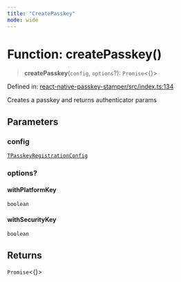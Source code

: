```yaml
---
title: "CreatePasskey"
mode: wide
---
```

  
# Function: createPasskey()

> **createPasskey**(`config`, `options`?): `Promise`\<\{\}\>

Defined in: [react-native-passkey-stamper/src/index.ts:134](https://github.com/tkhq/sdk/blob/ee72856c3f450731d7501ab05001215768b71500/packages/react-native-passkey-stamper/src/index.ts#L134)

Creates a passkey and returns authenticator params

## Parameters

### config

[`TPasskeyRegistrationConfig`](../TPasskeyRegistrationConfig/readme)

### options?

#### withPlatformKey

`boolean`

#### withSecurityKey

`boolean`

## Returns

`Promise`\<\{\}\>
